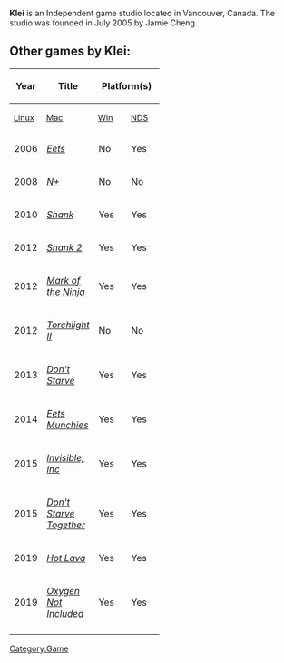 
{{Infobox custom
| name        = Klei Entertainment
| image       = Klei Logo.png
| row1 label  = Founded
| row1 data   = July, 2005
| row2 label  = Headquarters
| row2 data   = Vancouver, Canada
| row3 label  = Key People
| row3 data   = Jamie Cheng, Jeffrey Agala
| row4 label  = Official Site
| row4 data   = https://www.klei.com/
| row5 label  =
| row5 data   =
| row6 label  =
| row6 data   =
| row7 label  =
| row7 data   =
| row8 label  =
| row8 data   =
| row9 label  =
| row9 data   =
| row10 label =
| row10 data  =
}}

'''Klei''' is an Independent game studio located in Vancouver, Canada. The studio was founded in July 2005 by Jamie Cheng. 

== Other games by Klei: == 

{| class="wikitable"
|-
! rowspan="2" | Year
! rowspan="2" | Title
! colspan="10" | Platform(s)
! rowspan="2" | Notes
|-
! style="width:3em; font-size:90%" | [[wikipedia:Linux|Linux]]
! style="width:3em; font-size:90%" | [[wikipedia:MacOS|Mac]]
! style="width:3em; font-size:90%" | [[wikipedia:Windows|Win]]
! style="width:3em; font-size:90%" | [[wikipedia:Nintendo DS|NDS]]
! style="width:3em; font-size:90%" | [[wikipedia:Wii U|Wii U]]
! style="width:3em; font-size:90%" | [[wikipedia:Nintendo Switch|Switch]]
! style="width:3em; font-size:90%" | [[wikipedia:PlayStation 3|PS3]]
! style="width:3em; font-size:90%" | [[wikipedia:PlayStation 4|PS4]]
! style="width:3em; font-size:90%" | [[wikipedia:Xbox 360|X360]]
! style="width:3em; font-size:90%" | [[wikipedia:PlayStation Portable|PSP]]
|-
| 2006
| ''[[Wikipedia:Eets|Eets]]''
|  No
|  Yes
|  Yes
|  No
|  No
|  No
|  No
|  No
|  No
|  Yes
|
|-
| 2008
| ''[[Wikipedia:N+|N+]]''
|  No
|  No
|  No
|  Yes
|  No
|  No
|  No
|  No
|  Yes
|  Yes
|
|-
| 2010
| ''[[Wikipedia:Shank (video game)|Shank]]''
|  Yes
|  Yes
|  Yes
|  No
|  No
|  No
|  Yes
|  No
|  Yes
|  No
|
|-
| 2012
| ''[[Wikipedia:Shank 2|Shank 2]]''
|  Yes
|  Yes
|  Yes
|  No
|  No
|  No
|  Yes
|  No
|  Yes
|  No
|
|-
| 2012
| ''[[Wikipedia:Mark of the Ninja|Mark of the Ninja]]''
|  Yes
|  Yes
|  Yes
|  No
|  No
|  Yes
|  No
|  No
|  Yes
|  No
|
|-
| 2012
| ''[[Wikipedia:Torchlight II|Torchlight II]]''
|  No
|  No
|  Yes
|  No
|  No
|  No
|  No
|  No
|  No
|  No
|  Cinematics only
|-
| 2013
| ''[[Wikipedia:Don't Starve|Don't Starve]]''
|  Yes
|  Yes
|  Yes
|  No
|  Yes
|  Yes
|  No
|  Yes
|  No
|  No
|Also on iOS
|-
| 2014
| ''[[Wikipedia:Eets Munchies|Eets Munchies]]''
|  Yes
|  Yes
|  Yes
|  No
|  No
|  No
|  No
|  No
|  No
|  No
|  Also on iOS
|-
| 2015
| ''[[Wikipedia:Invisible, Inc.|Invisible, Inc]]''
|  Yes
|  Yes
|  Yes
|  No
|  No
|  No
|  No
|  Yes
|  No
|  No
|
|-
| 2015
| ''[[Wikipedia:Don't Starve Together|Don't Starve Together]]''
|  Yes
|  Yes
|  Yes
|  No
|  No
|  No
|  No
|  Yes
|  No
|  No
|
|-
| 2019
| ''[[Wikipedia:Hot Lava|Hot Lava]]''
|  Yes
|  Yes
|  Yes
|  No
|  No
|  No
|  No
|  No
|  No
|  No
|
|-
| 2019
| ''[[Wikipedia:Oxygen Not Included|Oxygen Not Included]]''
|  Yes
|  Yes
|  Yes
|  No
|  No
|  No
|  No
|  No
|  No
|  No
|
|-
|}

[[Category:Game]]